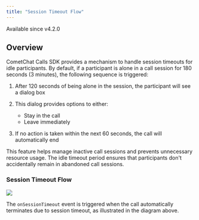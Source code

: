 ```yaml
---
title: "Session Timeout Flow"
---
```




Available since v4.2.0

## Overview

CometChat Calls SDK provides a mechanism to handle session timeouts for idle participants. By default, if a participant is alone in a call session for 180 seconds (3 minutes), the following sequence is triggered:

1. After 120 seconds of being alone in the session, the participant will see a dialog box

2. This dialog provides options to either:

   * Stay in the call
   * Leave immediately

3. If no action is taken within the next 60 seconds, the call will automatically end

This feature helps manage inactive call sessions and prevents unnecessary resource usage. The idle timeout period ensures that participants don't accidentally remain in abandoned call sessions.

### Session Timeout Flow

<Frame>
  <img src="/images/d75ea5ed-diagram-afa10cae2acad94dee0d7c69275fd544.svg" />
</Frame>

<Tip>

The `onSessionTimeout` event is triggered when the call automatically terminates due to session timeout, as illustrated in the diagram above.

</Tip>
